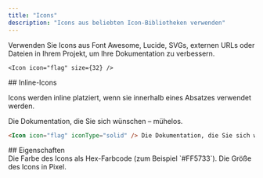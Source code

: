```yaml
---
title: "Icons"
description: "Icons aus beliebten Icon-Bibliotheken verwenden"
---
```



Verwenden Sie Icons aus Font Awesome, Lucide, SVGs, externen URLs oder Dateien in Ihrem Projekt, um Ihre Dokumentation zu verbessern.

<Icon icon="flag" size={32} />

```mdx Icon example
<Icon icon="flag" size={32} />
```


<div id="inline-icons">
  ## Inline-Icons
</div>

Icons werden inline platziert, wenn sie innerhalb eines Absatzes verwendet werden.

<Icon icon="flag" iconType="solid" /> Die Dokumentation, die Sie sich wünschen – mühelos.

```markdown Inline-Icon-Beispiel
<Icon icon="flag" iconType="solid" /> Die Dokumentation, die Sie sich wünschen – mühelos.
```

<div id="properties">
  ## Eigenschaften
</div>

<IconsRequired />

<ResponseField name="color" type="string">
  Die Farbe des Icons als Hex-Farbcode (zum Beispiel `#FF5733`).
</ResponseField>

<ResponseField name="size" type="number">
  Die Größe des Icons in Pixel.
</ResponseField>